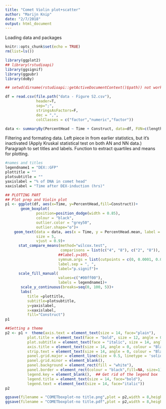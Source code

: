 ```yaml
---
title: "Comet Violin plot+scatter"
author: "Marijn Knip"
date: "2/7/2018"
output: html_document
---
```


Loading data and packages

```r
knitr::opts_chunk$set(echo = TRUE)
rm(list=ls())

library(ggplot2)
## library(rstudioapi)
library(ggsignif)
library(ggpubr)
library(doBy)

## setwd(dirname(rstudioapi::getActiveDocumentContext()$path)) not working/necessary for r-markdown

df = read.csv(file.path("data - Figure S2.csv"),
              header=T,
              sep=";",
              stringsAsFactors=F,
              dec = ",",
              colClasses = c("factor","numeric","factor"))

data <- summaryBy(PercentHead ~ Time + Construct, data=df, FUN=c(length,mean,sd))
```

Filtering and formating data.
Left piece in from earlier statistics, but it's inactivated (Apply Kruskal statistical test on both AN and NN data.)
Paragraph to set titles and labels.
Function to extract quartiles and means for plotting.

```r

#names and titles
legendname1 = "DEX::GFP"
plottitle = ""
plotsubtitle = ""
yaxislabel = "% of DNA in comet head"
xaxislabel = "Time after DEX-induction (hrs)"

```



```r

## PLOTTING PART
## Plot prep and Violin plot
p1 <- ggplot(df, aes(x=Time, y=PercentHead,fill=Construct))+
       geom_boxplot(
              position=position_dodge(width = 0.85),
              colour = "black",
              outlier.color = "grey50",
              outlier.shape="o")+
    geom_text(data = data, aes(x = Time, y = PercentHead.mean, label = PercentHead.length), 
              size = 5,
              vjust = 0.9)+
      stat_compare_means(method="wilcox.test", 
                         comparisons = list(c("4", "8"), c("2", "8")),
                        ##label.y=105,
                        symnum.args = list(cutpoints = c(0, 0.0001, 0.001, 0.01, 1), symbols = c("***", "**", "*", "ns")),
                        label.sep = ", ",
                        label="p.signif")+
      scale_fill_manual(
                        values=c("#00ff00"),
                        labels = legendname1)+
       scale_y_continuous(breaks=seq(0, 100, 5))+
       labs(
          title =plottitle, 
          subtitle=plotsubtitle,
          y=yaxislabel,
          x=xaxislabel,
          fill="Construct")
p1 

```
```r
##Setting a theme
p2 <- p1 +  theme(axis.text = element_text(size = 14, face="plain"),
          plot.title = element_text(face = "bold", size = 12, angle = 0, colour = "Black", hjust=0.5),
          plot.subtitle = element_text(face = "italic", size = 14, angle = 0, colour = "Black", hjust=0.5),
          axis.title = element_text(size = 14, angle = 0, colour = "Black"),
          strip.text = element_text(size = 14, angle = 0, colour = "Black"),
          panel.grid.major = element_line(size = 0.5, linetype = 'solid',colour = "#f9f9f9"), 
          panel.grid.minor = element_blank(),
          panel.background = element_rect(fill = "white"), 
          panel.border = element_rect(colour = "black",fill=NA, size=1),
          legend.key = element_blank(),  ## Get rid of the legend box 
          legend.title = element_text(size = 14, face="bold"),
          legend.text = element_text(size = 14, face="italic"))
p2
```

```r
ggsave(filename = "COMETboxplot-no title.png",plot = p2,width = 8,height = 6,dpi = 600)
ggsave(filename = "COMETboxplot-no title.pdf",plot = p2,width = 8,height = 6,dpi = 600) 
```
